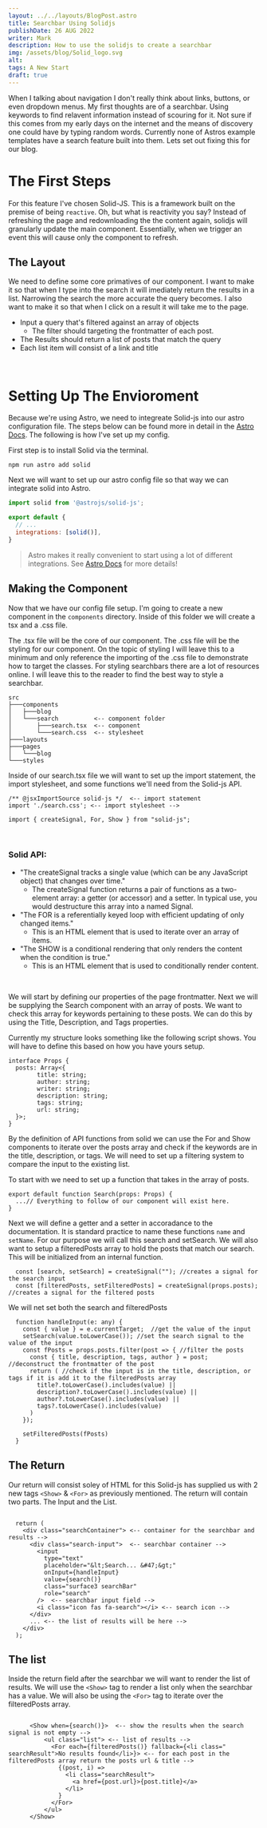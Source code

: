 ```yaml
---
layout: ../../layouts/BlogPost.astro
title: Searchbar Using Solidjs
publishDate: 26 AUG 2022
writer: Mark
description: How to use the solidjs to create a searchbar
img: /assets/blog/Solid_logo.svg
alt: 
tags: A New Start
draft: true
---
```


When I talking about navigation I don't really think about links, buttons, or even dropdown menus. My first thoughts are of a searchbar. Using keywords to find relavent information instead of scouring for it. Not sure if this comes from my early days on the internet and the means of discovery one could have by typing random words. Currently none of Astros example templates have a search feature built into them. Lets set out fixing this for our blog.

# The First Steps

For this feature I've chosen Solid-JS. This is a framework built on the premise of being `reactive`. Oh, but what is reactivity you say? Instead of refreshing the page and redownloading the the content again, solidjs will granularly update the main component. Essentially, when we trigger an event this will cause only the component to refresh.

## The Layout

We need to define some core primatives of our component. I want to make it so that when I type into the search it will imediately return the results in a list. Narrowing the search the more accurate the query becomes. I also want to make it so that when I click on a result it will take me to the page.

- Input a query that's filtered against an array of objects
  - The filter should targeting the frontmatter of each post.
- The Results should return a list of posts that match the query
- Each list item will consist of a link and title

<br />

# Setting Up The Envioroment

Because we're using Astro, we need to integreate Solid-js into our astro configuration file. The steps below can be found more in detail in the [Astro Docs](https://docs.astro.build/en/guides/integrations-guide/solid-js/). The following is how I've set up my config.

First step is to install Solid via the terminal.

```
npm run astro add solid
```

Next we will want to set up our astro config file so that way we can integrate solid into Astro.

```js title="astro.config.mjs"
import solid from '@astrojs/solid-js';

export default {
  // ...
  integrations: [solid()],
}
```

> Astro makes it really convenient to start using a lot of different integrations. See [Astro Docs](https://docs.astro.build/en/guides/integrations-guide/) for more details!

## Making the Component

Now that we have our config file setup. I'm going to create a new component in the `components` directory. Inside of this folder we will create a tsx and a .css file.

The .tsx file will be the core of our component. The .css file will be the styling for our component. On the topic of styling I will leave this to a minimum and only reference the importing of the .css file to demonstrate how to target the classes. For styling searchbars there are a lot of resources online. I will leave this to the reader to find the best way to style a searchbar.

```
src
├───components
│   ├───blog
│   └───search          <-- component folder
│       ├───search.tsx  <-- component
│       └───search.css  <-- stylesheet
├───layouts
├───pages
│   └───blog
└───styles
```

Inside of our search.tsx file we will want to set up the import statement, the import stylesheet, and some functions we'll need from the Solid-js API.

```tsx title="Search.tsx"
/** @jsxImportSource solid-js */  <-- import statement
import './search.css'; <-- import stylesheet -->

import { createSignal, For, Show } from "solid-js";
```

<br/>

### Solid API: 

- "The createSignal tracks a single value (which can be any JavaScript object) that changes over time."
    - The createSignal function returns a pair of functions as a two-element array: a getter (or accessor) and a setter. In typical use, you would destructure this array into a named Signal. 
- "The FOR is a referentially keyed loop with efficient updating of only changed items."
    - This is an HTML element that is used to iterate over an array of items.
- "The SHOW is a conditional rendering that only renders the content when the condition is true."
    - This is an HTML element that is used to conditionally render content.

<br/>

We will start by defining our properties of the page frontmatter. Next we will be supplying the Search component with an array of posts. We want to check this array for keywords pertaining to these posts. We can do this by using the  Title, Description, and Tags properties.

Currently my structure looks something like the following script shows. You will have to define this based on how you have yours setup.

```tsx title="Search.tsx"
interface Props {
  posts: Array<{
        title: string;
        author: string;
        writer: string;
        description: string;
        tags: string;
        url: string;
  }>;
}
``` 

By the definition of API functions from solid we can use the For and Show components to iterate over the posts array and check if the keywords are in the title, description, or tags. We will need to set up a filtering system to compare the input to the existing list.

To start with we need to set up a function that takes in the array of posts. 

```tsx title="Search.tsx"
export default function Search(props: Props) {
  ...// Everything to follow of our component will exist here.
}
```

Next we will define a getter and a setter in accoradance to the documentation. It is standard practice to name these functions `name` and `setName`. For our purpose we will call this search and setSearch. We will also want to setup a filteredPosts array to hold the posts that match our search. This will be initialized from an internal function.

```tsx title="Search.tsx"
  const [search, setSearch] = createSignal(""); //creates a signal for the search input
  const [filteredPosts, setFilteredPosts] = createSignal(props.posts);  //creates a signal for the filtered posts
```

We will net set both the search and filteredPosts

```tsx title="Search.tsx"
  function handleInput(e: any) {
    const { value } = e.currentTarget;  //get the value of the input
    setSearch(value.toLowerCase()); //set the search signal to the value of the input
    const fPosts = props.posts.filter(post => { //filter the posts
      const { title, description, tags, author } = post;  //deconstruct the frontmatter of the post
      return ( //check if the input is in the title, description, or tags if it is add it to the filteredPosts array
        title?.toLowerCase().includes(value) ||
        description?.toLowerCase().includes(value) ||
        author?.toLowerCase().includes(value) ||
        tags?.toLowerCase().includes(value)
      )
    });

    setFilteredPosts(fPosts)
  }
```


## The Return

Our return will consist soley of HTML for this Solid-js has supplied us with 2 new tags `<Show>` & `<For>` as previously mentioned. The return will contain two parts. The Input and the List.


```tsx title="Search.tsx"

  return (
    <div class="searchContainer"> <-- container for the searchbar and results -->
      <div class="search-input">  <-- searchbar container -->
        <input
          type="text"
          placeholder="&lt;Search... &#47;&gt;"
          onInput={handleInput}
          value={search()}
          class="surface3 searchBar"
          role="search"
        />  <-- searchbar input field -->
        <i class="icon fas fa-search"></i> <-- search icon -->
      </div>
      ... <-- the list of results will be here -->
    </div>
  );
  ```

  ## The list

Inside the return field after the searchbar we will want to render the list of results. We will use the `<Show>` tag to render a list only when the searchbar has a value. We will also be using the `<For>` tag to iterate over the filteredPosts array.

```tsx title="Search.tsx

      <Show when={search()}>  <-- show the results when the search signal is not empty -->
          <ul class="list"> <-- list of results -->
            <For each={filteredPosts()} fallback={<li class=" searchResult">No results found</li>}> <-- for each post in the filteredPosts array return the posts url & title -->
              {(post, i) =>
                <li class="searchResult">
                  <a href={post.url}>{post.title}</a>
                </li>
              }
            </For>
          </ul>
      </Show>
```
